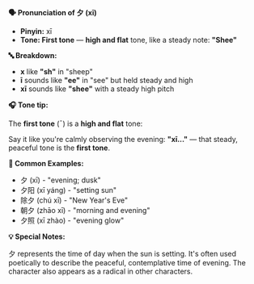 **🗣️ Pronunciation of 夕 (xī)**

- **Pinyin:** xī
- **Tone: First tone** — **high and flat** tone, like a steady note: **"Shee"**

**🔤 Breakdown:**

- **x** like **"sh"** in "sheep"
- **ī** sounds like **"ee"** in "see" but held steady and high
- **xī** sounds like **"shee"** with a steady high pitch

**🎧 Tone tip:**

The **first tone** (¯) is a **high and flat** tone:

Say it like you're calmly observing the evening: **"xī..."** — that steady, peaceful tone is the
**first tone**.

**📝 Common Examples:**

- 夕 (xī) - "evening; dusk"
- 夕阳 (xī yáng) - "setting sun"
- 除夕 (chú xī) - "New Year's Eve"
- 朝夕 (zhāo xī) - "morning and evening"
- 夕照 (xī zhào) - "evening glow"

**💡 Special Notes:**

夕 represents the time of day when the sun is setting. It's often used poetically to describe the
peaceful, contemplative time of evening. The character also appears as a radical in other
characters.
